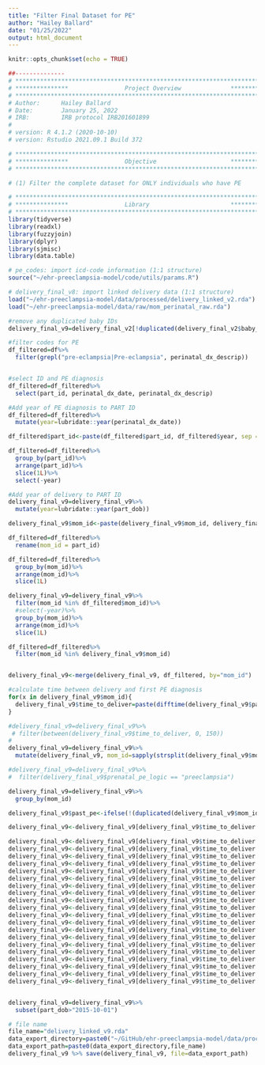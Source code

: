 ```yaml
---
title: "Filter Final Dataset for PE"
author: "Hailey Ballard"
date: "01/25/2022"
output: html_document
---
```


```r
knitr::opts_chunk$set(echo = TRUE)
```

```r
##-------------- 
# **************************************************************************** #
# ***************                Project Overview              *************** #
# **************************************************************************** #
# Author:      Hailey Ballard
# Date:        January 25, 2022
# IRB:         IRB protocol IRB201601899  
#
# version: R 4.1.2 (2020-10-10)
# version: Rstudio 2021.09.1 Build 372  

# **************************************************************************** #
# ***************                Objective                     *************** #
# **************************************************************************** #

# (1) Filter the complete dataset for ONLY individuals who have PE

```


```r
# **************************************************************************** #
# ***************                Library                       *************** #
# **************************************************************************** #
library(tidyverse)
library(readxl)
library(fuzzyjoin)
library(dplyr)
library(sjmisc)
library(data.table)
```

```r

# pe_codes: import icd-code information (1:1 structure)
source("~/ehr-preeclampsia-model/code/utils/params.R")

# delivery_final_v8: import linked delivery data (1:1 structure)
load("~/ehr-preeclampsia-model/data/processed/delivery_linked_v2.rda")
load("~/ehr-preeclampsia-model/data/raw/mom_perinatal_raw.rda")

```

```r

#remove any duplicated baby IDs
delivery_final_v9=delivery_final_v2[!duplicated(delivery_final_v2$baby_id), ]

#filter codes for PE
df_filtered=df%>%
  filter(grepl("pre-eclampsia|Pre-eclampsia", perinatal_dx_descrip))


#select ID and PE diagnosis
df_filtered=df_filtered%>%
  select(part_id, perinatal_dx_date, perinatal_dx_descrip)

#Add year of PE diagnosis to PART ID
df_filtered=df_filtered%>%
  mutate(year=lubridate::year(perinatal_dx_date))

df_filtered$part_id<-paste(df_filtered$part_id, df_filtered$year, sep = "_")

df_filtered=df_filtered%>%
  group_by(part_id)%>%
  arrange(part_id)%>%
  slice(1L)%>%
  select(-year)

#Add year of delivery to PART ID
delivery_final_v9=delivery_final_v9%>%
  mutate(year=lubridate::year(part_dob))

delivery_final_v9$mom_id<-paste(delivery_final_v9$mom_id, delivery_final_v9$year, sep = "_")

df_filtered=df_filtered%>%
  rename(mom_id = part_id)

df_filtered=df_filtered%>%
  group_by(mom_id)%>%
  arrange(mom_id)%>%
  slice(1L)

delivery_final_v9=delivery_final_v9%>%
  filter(mom_id %in% df_filtered$mom_id)%>%
  #select(-year)%>%
  group_by(mom_id)%>%
  arrange(mom_id)%>%
  slice(1L)

df_filtered=df_filtered%>%
  filter(mom_id %in% delivery_final_v9$mom_id)


delivery_final_v9<-merge(delivery_final_v9, df_filtered, by="mom_id")

#calculate time between delivery and first PE diagnosis
for(x in delivery_final_v9$mom_id){
  delivery_final_v9$time_to_deliver=paste(difftime(delivery_final_v9$part_dob, delivery_final_v9$perinatal_dx_date, units="days"))
}

#delivery_final_v9=delivery_final_v9%>%
 # filter(between(delivery_final_v9$time_to_deliver, 0, 150))
#
delivery_final_v9=delivery_final_v9%>%
  mutate(delivery_final_v9, mom_id=sapply(strsplit(delivery_final_v9$mom_id, split="_", fixed=TRUE), function(x) (x[1])))

#delivery_final_v9=delivery_final_v9%>%
#  filter(delivery_final_v9$prenatal_pe_logic == "preeclampsia")

delivery_final_v9=delivery_final_v9%>%
  group_by(mom_id)

delivery_final_v9$past_pe<-ifelse(!(duplicated(delivery_final_v9$mom_id)), "0", "1")

delivery_final_v9<-delivery_final_v9[delivery_final_v9$time_to_deliver >= 0, ]

delivery_final_v9<-delivery_final_v9[delivery_final_v9$time_to_deliver != 177, ]
delivery_final_v9<-delivery_final_v9[delivery_final_v9$time_to_deliver != 153, ]
delivery_final_v9<-delivery_final_v9[delivery_final_v9$time_to_deliver != 156, ]
delivery_final_v9<-delivery_final_v9[delivery_final_v9$time_to_deliver != 162, ]
delivery_final_v9<-delivery_final_v9[delivery_final_v9$time_to_deliver != 166, ]
delivery_final_v9<-delivery_final_v9[delivery_final_v9$time_to_deliver != 167, ]
delivery_final_v9<-delivery_final_v9[delivery_final_v9$time_to_deliver != 169, ]
delivery_final_v9<-delivery_final_v9[delivery_final_v9$time_to_deliver != 181, ]
delivery_final_v9<-delivery_final_v9[delivery_final_v9$time_to_deliver != 184, ]
delivery_final_v9<-delivery_final_v9[delivery_final_v9$time_to_deliver != 188, ]
delivery_final_v9<-delivery_final_v9[delivery_final_v9$time_to_deliver != 192, ]
delivery_final_v9<-delivery_final_v9[delivery_final_v9$time_to_deliver != 197, ]
delivery_final_v9<-delivery_final_v9[delivery_final_v9$time_to_deliver != 205, ]
delivery_final_v9<-delivery_final_v9[delivery_final_v9$time_to_deliver != 209, ]
delivery_final_v9<-delivery_final_v9[delivery_final_v9$time_to_deliver != 212, ]
delivery_final_v9<-delivery_final_v9[delivery_final_v9$time_to_deliver != 216, ]
delivery_final_v9<-delivery_final_v9[delivery_final_v9$time_to_deliver != 222, ]
delivery_final_v9<-delivery_final_v9[delivery_final_v9$time_to_deliver != 224, ]
delivery_final_v9<-delivery_final_v9[delivery_final_v9$time_to_deliver != 306, ]
delivery_final_v9<-delivery_final_v9[delivery_final_v9$time_to_deliver != 324, ]


delivery_final_v9=delivery_final_v9%>%
  subset(part_dob>"2015-10-01")

```

```r
# file name
file_name="delivery_linked_v9.rda"
data_export_directory=paste0("~/GitHub/ehr-preeclampsia-model/data/processed/") 
data_export_path=paste0(data_export_directory,file_name)
delivery_final_v9 %>% save(delivery_final_v9, file=data_export_path)
```

